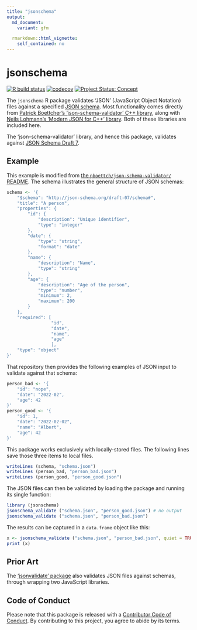 ```yaml
---
title: "jsonschema"
output:
  md_document:
    variant: gfm

  rmarkdown::html_vignette:
    self_contained: no
---
```


# jsonschema

<!-- badges: start -->
[![R build status](https://github.com/mpadge/jsonschema/workflows/R-CMD-check/badge.svg)](https://github.com/mpadge/jsonschema/actions?query=workflow%3AR-CMD-check)
[![codecov](https://codecov.io/gh/mpadge/jsonschema/branch/main/graph/badge.svg)](https://codecov.io/gh/mpadge/jsonschema)
[![Project Status: Concept](https://www.repostatus.org/badges/latest/wip.svg)](https://www.repostatus.org/#wip)
<!-- badges: end -->


The `jsonschema` R package validates 'JSON' (JavaScript Object Notation) files
against a specified [JSON schema](https://json-schema.org/). Most functionality
comes directly from [Patrick Boettcher's 'json-schema-validator' C++
library](https://github.com/pboettch/json-schema-validator/),
along with [Neils Lohmann's 'Modern JSON for C++'
library](https://github.com/nlohmann/json). Both of these libraries are
included here.

The 'json-schema-validator' library, and hence this package, validates against
[JSON Schema Draft
7](https://json-schema.org/specification-links.html#draft-7).

## Example

This example is modified from [the `pboettch/json-schema-validator/`
README](https://github.com/pboettch/json-schema-validator/). The schema
illustrates the general structure of JSON schemas:

```r
schema <- '{
    "$schema": "http://json-schema.org/draft-07/schema#",
    "title": "A person",
    "properties": {
        "id": {
            "description": "Unique identifier",
            "type": "integer"
        },
        "date": {
            "type": "string",
            "format": "date"
        },
        "name": {
            "description": "Name",
            "type": "string"
        },
        "age": {
            "description": "Age of the person",
            "type": "number",
            "minimum": 2,
            "maximum": 200
        }
    },
    "required": [
                 "id",
                 "date",
                 "name",
                 "age"
                 ],
    "type": "object"
}'
```

That repository then provides the following examples of JSON input to validate
against that schema:

```r
person_bad <- '{
    "id": "nope",
    "date": "2022-02",
    "age": 42
}'
person_good <- '{
    "id": 1,
    "date": "2022-02-02",
    "name": "Albert",
    "age": 42
}'
```

This package works exclusively with locally-stored files. The following lines
save those three items to local files. 

```r
writeLines (schema, "schema.json")
writeLines (person_bad, "person_bad.json")
writeLines (person_good, "person_good.json")
```

The JSON files can then be validated by loading the package and running its
single function:

```r
library (jsonschema)
jsonschema_validate ("schema.json", "person_good.json") # no output
jsonschema_validate ("schema.json", "person_bad.json")
```

The results can be captured in a `data.frame` object like this:

```r
x <- jsonschema_validate ("schema.json", "person_bad.json", quiet = TRUE)
print (x)
```


## Prior Art

The ['jsonvalidate' package](https://docs.ropensci.org/jsonvalidate/) also
validates JSON files against schemas, through wrapping two JavaScript
libraries.


## Code of Conduct

Please note that this package is released with a [Contributor Code of
Conduct](https://ropensci.org/code-of-conduct/). By contributing to this
project, you agree to abide by its terms.
